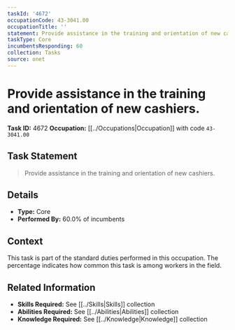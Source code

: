 ```yaml
---
taskId: '4672'
occupationCode: 43-3041.00
occupationTitle: ''
statement: Provide assistance in the training and orientation of new cashiers.
taskType: Core
incumbentsResponding: 60
collection: Tasks
source: onet
---
```

# Provide assistance in the training and orientation of new cashiers.

**Task ID:** 4672
**Occupation:** [[../Occupations|Occupation]] with code `43-3041.00`

## Task Statement

> Provide assistance in the training and orientation of new cashiers.

## Details

- **Type:** Core
- **Performed By:** 60.0% of incumbents

## Context

This task is part of the standard duties performed in this occupation. The percentage indicates how common this task is among workers in the field.

## Related Information

- **Skills Required:** See [[../Skills|Skills]] collection
- **Abilities Required:** See [[../Abilities|Abilities]] collection
- **Knowledge Required:** See [[../Knowledge|Knowledge]] collection
